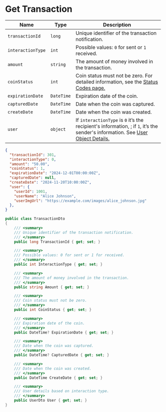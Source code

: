 

# Get Transaction

| Name                  | Type       |   Description                                                                                  |
|-----------------------|------------|-----------------------------------------------------------------------------------------------|
| `transactionId`       | `long`     | Unique identifier of the transaction notification.                                           |
| `interactionType`     | `int`      | Possible values: `0` for sent or `1` received.                                                        |
| `amount`              | `string`   | The amount of money involved in the transaction.                                             |
| `coinStatus`          | `int`      | Coin status must not be zero. For detailed information, see the [Status Codes page.](/docs/coinsStatuses)|
| `expirationDate`      | `DateTime` | Expiration date of the coin. |
| `capturedDate`        | `DateTime` | Date when the coin was captured. |
| `createDate`          | `DateTime` | Date when the coin was created. |
| `user`                | `object`   | If `interactionType` is `0` it’s the recipient's information, ; if `1`, it’s the sender's information. See [ User Object Details.](/docs/Objects/userObject) |  



<Tabs>
  <TabItem value="json" label="Json">

```json
{
  "transactionId": 301,
  "interactionType": 0,  
  "amount": "50.00",
  "coinStatus": 1,
  "expirationDate": "2024-12-01T00:00:00Z",
  "capturedDate": null,
  "createDate": "2024-11-20T10:00:00Z",
  "user": {
    "userId": 1001,
    "userName": "Alice Johnson",
    "userImgUrl": "https://example.com/images/alice_johnson.jpg"
  },
}
```

  </TabItem>

  <TabItem value="c#" label="C#">

```c#
public class TransactionDto
{
    /// <summary>
    /// Unique identifier of the transaction notification.
    /// </summary>
    public long TransactionId { get; set; }

    /// <summary>
    /// Possible values: 0 for sent or 1 for received.
    /// </summary>
    public int InteractionType { get; set; }

    /// <summary>
    /// The amount of money involved in the transaction.
    /// </summary>
    public string Amount { get; set; }

    /// <summary>
    /// Coin status must not be zero.
    /// </summary>
    public int CoinStatus { get; set; }

    /// <summary>
    /// Expiration date of the coin.
    /// </summary>
    public DateTime? ExpirationDate { get; set; }

    /// <summary>
    /// Date when the coin was captured.
    /// </summary>
    public DateTime? CapturedDate { get; set; }

    /// <summary>
    /// Date when the coin was created.
    /// </summary>
    public DateTime CreateDate { get; set; }

    /// <summary>
    /// User details based on interaction type.
    /// </summary>
    public UserDto User { get; set; }
}

```

  </TabItem>

  
</Tabs>
